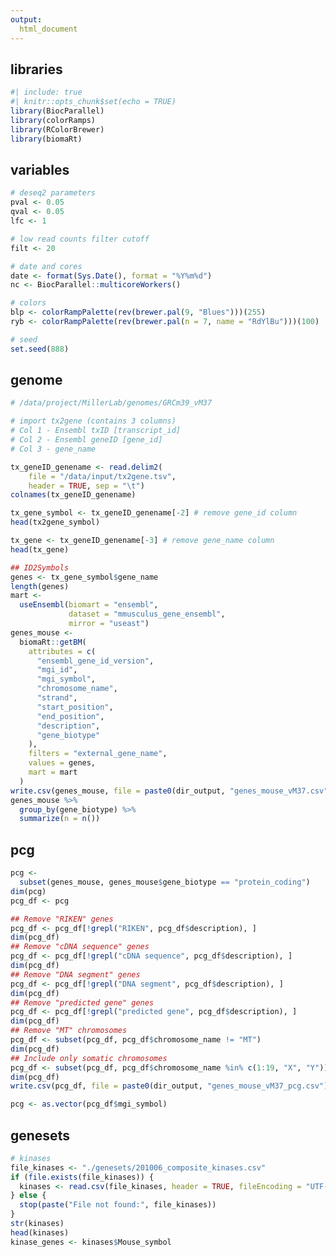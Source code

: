 ```yaml
---
output:
  html_document
---
```


## libraries
```r
#| include: true
#| knitr::opts_chunk$set(echo = TRUE)
library(BiocParallel)
library(colorRamps)
library(RColorBrewer)
library(biomaRt)
```

## variables
```r
# deseq2 parameters
pval <- 0.05
qval <- 0.05
lfc <- 1

# low read counts filter cutoff
filt <- 20

# date and cores
date <- format(Sys.Date(), format = "%Y%m%d")
nc <- BiocParallel::multicoreWorkers()

# colors
blp <- colorRampPalette(rev(brewer.pal(9, "Blues")))(255)
ryb <- colorRampPalette(rev(brewer.pal(n = 7, name = "RdYlBu")))(100)

# seed
set.seed(888)
```

## genome
```r
# /data/project/MillerLab/genomes/GRCm39_vM37

# import tx2gene (contains 3 columns)
# Col 1 - Ensembl txID [transcript_id]
# Col 2 - Ensembl geneID [gene_id]
# Col 3 - gene_name

tx_geneID_genename <- read.delim2(
    file = "/data/input/tx2gene.tsv",
    header = TRUE, sep = "\t")
colnames(tx_geneID_genename)

tx_gene_symbol <- tx_geneID_genename[-2] # remove gene_id column
head(tx2gene_symbol)

tx_gene <- tx_geneID_genename[-3] # remove gene_name column
head(tx_gene)

## ID2Symbols
genes <- tx_gene_symbol$gene_name
length(genes)
mart <-
  useEnsembl(biomart = "ensembl",
             dataset = "mmusculus_gene_ensembl",
             mirror = "useast")
genes_mouse <-
  biomaRt::getBM(
    attributes = c(
      "ensembl_gene_id_version",
      "mgi_id",
      "mgi_symbol",
      "chromosome_name",
      "strand",
      "start_position",
      "end_position",
      "description",
      "gene_biotype"
    ),
    filters = "external_gene_name",
    values = genes,
    mart = mart
  )
write.csv(genes_mouse, file = paste0(dir_output, "genes_mouse_vM37.csv"))
genes_mouse %>%
  group_by(gene_biotype) %>%
  summarize(n = n())
```

## pcg
```r
pcg <-
  subset(genes_mouse, genes_mouse$gene_biotype == "protein_coding")
dim(pcg)
pcg_df <- pcg

## Remove "RIKEN" genes
pcg_df <- pcg_df[!grepl("RIKEN", pcg_df$description), ]
dim(pcg_df)
## Remove "cDNA sequence" genes
pcg_df <- pcg_df[!grepl("cDNA sequence", pcg_df$description), ]
dim(pcg_df)
## Remove "DNA segment" genes
pcg_df <- pcg_df[!grepl("DNA segment", pcg_df$description), ]
dim(pcg_df)
## Remove "predicted gene" genes
pcg_df <- pcg_df[!grepl("predicted gene", pcg_df$description), ]
dim(pcg_df)
## Remove "MT" chromosomes
pcg_df <- subset(pcg_df, pcg_df$chromosome_name != "MT")
dim(pcg_df)
## Include only somatic chromosomes
pcg_df <- subset(pcg_df, pcg_df$chromosome_name %in% c(1:19, "X", "Y"))
dim(pcg_df)
write.csv(pcg_df, file = paste0(dir_output, "genes_mouse_vM37_pcg.csv"))

pcg <- as.vector(pcg_df$mgi_symbol)
```

## genesets
```r
# kinases
file_kinases <- "./genesets/201006_composite_kinases.csv"
if (file.exists(file_kinases)) {
  kinases <- read.csv(file_kinases, header = TRUE, fileEncoding = "UTF-8-BOM")
} else {
  stop(paste("File not found:", file_kinases))
}
str(kinases)
head(kinases)
kinase_genes <- kinases$Mouse_symbol
```
